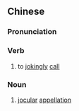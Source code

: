 {{also|戏称}}
==Chinese==
{{zh-forms|s=戏称}}

===Pronunciation===
{{zh-pron
|m=xìchēng
|c=hei3 cing1
|cat=v,n
}}

===Verb===
{{zh-verb}}

# to [[jokingly]] [[call]]
#: {{zh-x|我們 戲稱 他 為{wéi} “^阿-怪”。|We like to '''call''' him "Mr. Weird".}}

===Noun===
{{zh-noun}}

# [[jocular]] [[appellation]]